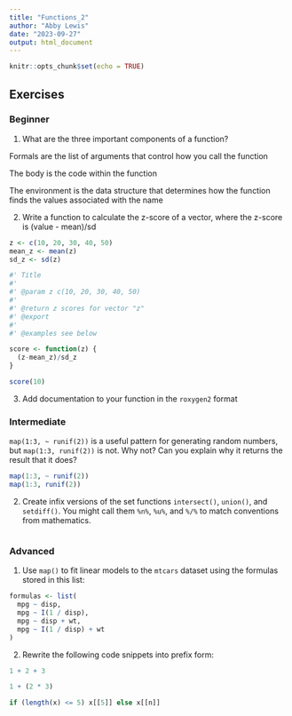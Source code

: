 ```yaml
---
title: "Functions_2"
author: "Abby Lewis"
date: "2023-09-27"
output: html_document
---
```


```r
knitr::opts_chunk$set(echo = TRUE)
```

## Exercises

### Beginner

1. What are the three important components of a function?

Formals are the list of arguments that control how you call the function

The body is the code within the function

The environment is the data structure that determines how the function finds the values associated with the name

2. Write a function to calculate the z-score of a vector, where the z-score is 
(value - mean)/sd

```r
z <- c(10, 20, 30, 40, 50)
mean_z <- mean(z)
sd_z <- sd(z)

#' Title
#'
#' @param z c(10, 20, 30, 40, 50)
#'
#' @return z scores for vector "z"
#' @export
#'
#' @examples see below

score <- function(z) {
  (z-mean_z)/sd_z
}

score(10)
```

3. Add documentation to your function in the `roxygen2` format

### Intermediate

`map(1:3, ~ runif(2))` is a useful pattern for generating random numbers, but `map(1:3, runif(2))` is not. Why not? Can you explain why it returns the result that it does?

```r
map(1:3, ~ runif(2))
map(1:3, runif(2))
```

2. Create infix versions of the set functions `intersect()`, `union()`, and `setdiff()`. You might call them `%n%`, `%u%`, and `%/%` to match conventions from mathematics.

```r

```


### Advanced

1.  Use `map()` to fit linear models to the `mtcars` dataset using the formulas stored in this list:

```r
formulas <- list(
  mpg ~ disp,
  mpg ~ I(1 / disp),
  mpg ~ disp + wt,
  mpg ~ I(1 / disp) + wt
)
```

2. Rewrite the following code snippets into prefix form:

```r
1 + 2 + 3

1 + (2 * 3)

if (length(x) <= 5) x[[5]] else x[[n]]
```